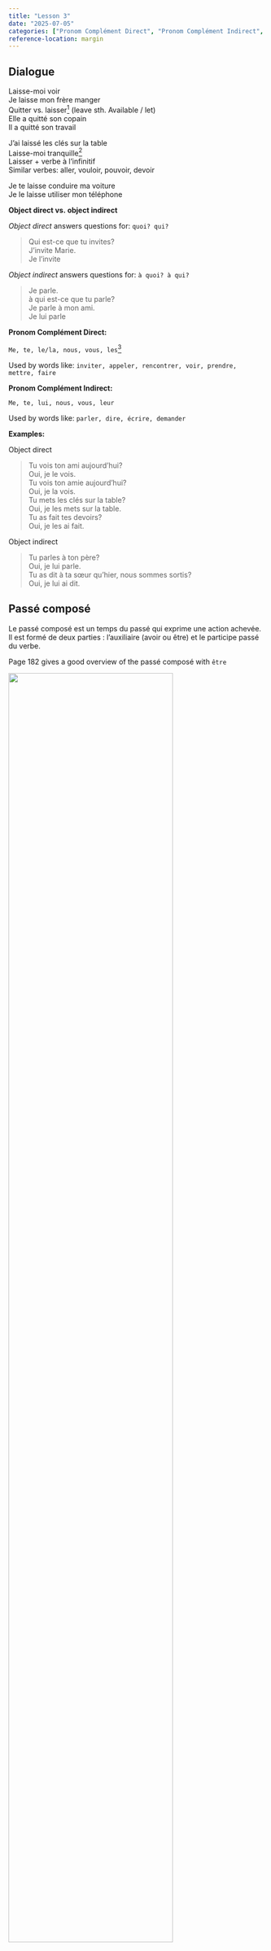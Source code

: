 ```yaml
---
title: "Lesson 3"
date: "2025-07-05"
categories: ["Pronom Complément Direct", "Pronom Complément Indirect", "passé composé"]
reference-location: margin
---
```




## Dialogue


Laisse-moi voir<br>
Je laisse mon frère manger<br>
Quitter vs. laisser[^1] (leave sth. Available / let)<br>
Elle a quitté son copain<br>
Il a quitté son travail<br>

J’ai laissé les clés sur la table<br>
Laisse-moi tranquille[^2]<br>
Laisser + verbe à l’infinitif<br>
Similar verbes: aller, vouloir, pouvoir, devoir<br>

Je te laisse conduire ma voiture<br>
Je le laisse utiliser mon téléphone<br>

[^1]: Laisser is often used to mean "to let" or "to allow", while "quitter" means "to leave" in the sense of departing from a place or a person.
[^2]: leave me alone


**Object direct vs. object indirect**

*Object direct* answers questions for: `quoi? qui?`

> Qui est-ce que tu invites?<br>
J’invite Marie.<br>
Je l’invite<br>

*Object indirect* answers questions for: `à quoi? à qui?`

>Je parle.<br>
à qui est-ce que  tu parle?<br>
Je parle à mon ami.<br>
Je lui parle<br>

**Pronom Complément Direct:**

`
Me, te, le/la, nous, vous, les
`[^3]

Used by words like: `inviter, appeler, rencontrer, voir, prendre, mettre, faire`

**Pronom Complément Indirect:**

`
Me, te, lui, nous, vous, leur
`

Used by words like: `parler, dire, écrire, demander`

[^3]: Les pronoms compléments directs “le, la, les” peuvent remplacer une (ou des) personne(s) OU une (ou des) chose(s)<br>

**Examples:**

Object direct

>
Tu vois ton ami aujourd’hui?<br>
Oui, je le vois.<br>
Tu vois ton amie aujourd’hui?<br>
Oui, je la vois.<br>
Tu mets les clés sur la table?<br>
Oui, je les mets sur la table.<br>
Tu as fait tes devoirs?<br>
Oui, je les ai fait.<br>

Object indirect<br>

>
Tu parles à ton père?<br>
Oui, je lui parle.<br>
Tu as dit à ta sœur qu’hier, nous sommes sortis?<br>
Oui, je lui ai dit.<br>




## Passé composé

Le passé composé est un temps du passé qui exprime une action achevée. Il est formé de deux parties : l'auxiliaire (avoir ou être) et le participe passé du verbe.

Page 182 gives a good overview of the passé composé with `être`

![](./passe-compose-etre-verbes.png){width=80% fig-align="center"}


![course notes](./less03.png){width=50% fig-align="center"}
